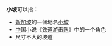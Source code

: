 '''小坡'''可以指：

*[[新加坡|新加坡]]的一個地名[[小坡|小坡]]
*[[中国|中国]]小说《[[铁道游击队|铁道游击队]]》中的一个角色
*尺寸不大的坡道

{{disambig|Cat=二字亞洲相關消歧義}}